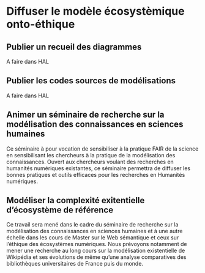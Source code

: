 # Diffuser le modèle écosystèmique onto-éthique {#sec-diffuser}

## Publier un recueil des diagrammes

A faire dans HAL

## Publier les codes sources de modélisations

A faire dans HAL

## Animer un séminaire de recherche sur la modélisation des connaissances en sciences humaines

Ce séminaire à pour vocation de sensibiliser à la pratique FAIR de la science en sensibilisant les chercheurs à la pratique de la modélisation des connaissances. Ouvert aux chercheurs voulant des recherches en humanités numériques existantes, ce séminaire permettra de diffuser les bonnes pratiques et outils efficaces pour les recherches en Humanités numériques.

## Modéliser la complexité exitentielle d'écosystème de référence {#sec-modeliserEcosystemeReference}
Ce travail sera mené dans le cadre du séminaire de recherche sur la modélisation des connaissances en sciences humaines et à une autre échelle dans les cours de Master sur le Web sémantique et ceux sur l'éthique des écosystèmes numériques.
Nous prévoyons notamment de mener une recherche au long cours sur la modélisation existentielle de Wikipédia et ses évolutions de même qu'une analyse comparatives des bibliothèques universitaires de France puis du monde.

